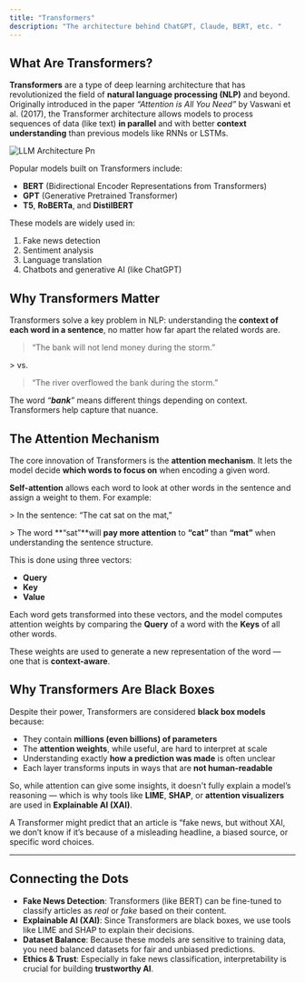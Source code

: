 ```yaml
---
title: "Transformers"
description: "The architecture behind ChatGPT, Claude, BERT, etc. "
---
```


## What Are Transformers?

**Transformers** are a type of deep learning architecture that has revolutionized the field of **natural language processing (NLP)** and beyond. Originally introduced in the paper _“Attention is All You Need”_ by Vaswani et al. (2017), the Transformer architecture allows models to process sequences of data (like text) **in parallel** and with better **context understanding** than previous models like RNNs or LSTMs.

![LLM Architecture Pn](/LLMArchitecture.png)

Popular models built on Transformers include:

- **BERT** (Bidirectional Encoder Representations from Transformers)
- **GPT** (Generative Pretrained Transformer)
- **T5**, **RoBERTa**, and **DistilBERT**

These models are widely used in:

1. Fake news detection
2. Sentiment analysis
3. Language translation
4. Chatbots and generative AI (like ChatGPT)

## Why Transformers Matter

Transformers solve a key problem in NLP: understanding the **context of each word in a sentence**, no matter how far apart the related words are.

>  “The bank will not lend money during the storm.”

\> vs.

> “The river overflowed the bank during the storm.”

The word _“_**_bank_**_”_ means different things depending on context. Transformers help capture that nuance.

## The Attention Mechanism

The core innovation of Transformers is the **attention mechanism**. It lets the model decide **which words to focus on** when encoding a given word.

**Self-attention** allows each word to look at other words in the sentence and assign a weight to them. For example:

\> In the sentence: “The cat sat on the mat,”

\> The word \*\*“sat”\*\*will **pay more attention** to **“cat”** than **“mat”** when understanding the sentence structure.

This is done using three vectors:

- **Query**
- **Key**
- **Value**

Each word gets transformed into these vectors, and the model computes attention weights by comparing the **Query** of a word with the **Keys** of all other words.

These weights are used to generate a new representation of the word — one that is **context-aware**.

## Why Transformers Are Black Boxes

Despite their power, Transformers are considered **black box models** because:

- They contain **millions (even billions) of parameters**
- The **attention weights**, while useful, are hard to interpret at scale
- Understanding exactly **how a prediction was made** is often unclear
- Each layer transforms inputs in ways that are **not human-readable**

So, while attention can give some insights, it doesn't fully explain a model’s reasoning — which is why tools like **LIME**, **SHAP**, or **attention visualizers** are used in **Explainable AI (XAI)**.

A Transformer might predict that an article is “fake news,  but without XAI, we don’t know if it’s because of a misleading headline, a biased source, or specific word choices.

---

## Connecting the Dots

- **Fake News Detection**: Transformers (like BERT) can be fine-tuned to classify articles as _real_ or _fake_ based on their content.
- **Explainable AI (XAI)**: Since Transformers are black boxes, we use tools like LIME and SHAP to explain their decisions.
- **Dataset Balance**: Because these models are sensitive to training data, you need balanced datasets for fair and unbiased predictions.
- **Ethics & Trust**: Especially in fake news classification, interpretability is crucial for building **trustworthy AI**.